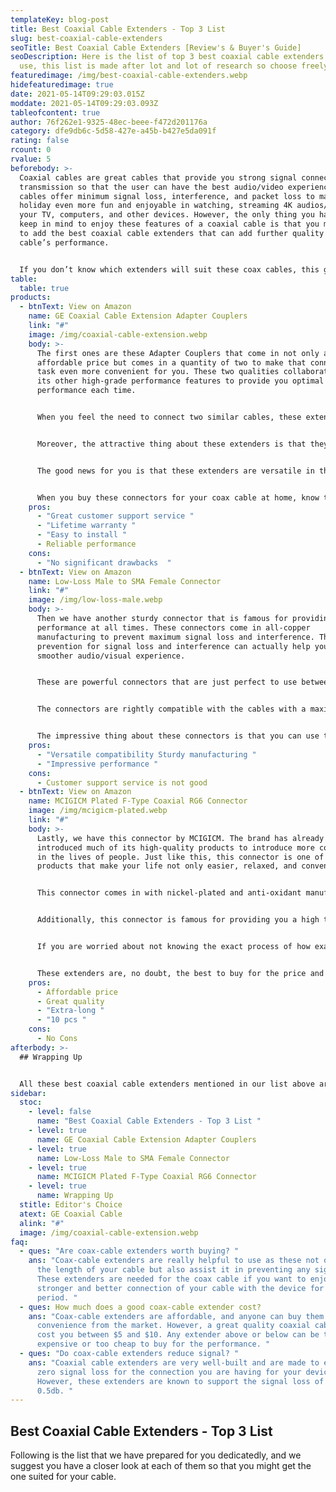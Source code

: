 ```yaml
---
templateKey: blog-post
title: Best Coaxial Cable Extenders - Top 3 List
slug: best-coaxial-cable-extenders
seoTitle: Best Coaxial Cable Extenders [Review's & Buyer's Guide]
seoDescription: Here is the list of top 3 best coaxial cable extenders you can
  use, this list is made after lot and lot of research so choose freely...
featuredimage: /img/best-coaxial-cable-extenders.webp
hidefeaturedimage: true
date: 2021-05-14T09:29:03.015Z
moddate: 2021-05-14T09:29:03.093Z
tableofcontent: true
author: 76f262e1-9325-48ec-beee-f472d201176a
category: dfe9db6c-5d58-427e-a45b-b427e5da091f
rating: false
rcount: 0
rvalue: 5
beforebody: >-
  Coaxial cables are great cables that provide you strong signal connection and
  transmission so that the user can have the best audio/video experience. These
  cables offer minimum signal loss, interference, and packet loss to make your
  holiday even more fun and enjoyable in watching, streaming 4K audios/videos on
  your TV, computers, and other devices. However, the only thing you have to
  keep in mind to enjoy these features of a coaxial cable is that you must have
  to add the best coaxial cable extenders that can add further quality to the
  cable’s performance. 


  If you don’t know which extenders will suit these coax cables, this guide of ours will definitely help you out. We have listed up to three top-rated and best coax cable extenders that you can add to your cable in order to enjoy its premium performance features.
table:
  table: true
products:
  - btnText: View on Amazon
    name: GE Coaxial Cable Extension Adapter Couplers
    link: "#"
    image: /img/coaxial-cable-extension.webp
    body: >-
      The first ones are these Adapter Couplers that come in not only an
      affordable price but comes in a quantity of two to make that connection
      task even more convenient for you. These two qualities collaborate with
      its other high-grade performance features to provide you optimal
      performance each time. 


      When you feel the need to connect two similar cables, these extenders are also of great help in this regard. You can simply use these connectors with the two different parts of cables and plug in each end of the cable in each side of the extender. This connection saves much of your time, energy, and above all, the money that you would have to otherwise spend in buying another cable of greater length to reach out to your end device. 


      Moreover, the attractive thing about these extenders is that they come in offering you a simple and easiest way of installation. While using these connectors with your cables, you don’t need to get some extra tools but a mere screw that will help you with easy assembly and disassembly.  


      The good news for you is that these extenders are versatile in their compatibility: you can use them easily with almost all brands of RG6 and RG59 F-Type cables. These cables are known best for providing the best and premium audio/video experience, and with these connectors, they reach the next level of powerful performance. 


      When you buy these connectors for your coax cable at home, know that; you won’t find these couplers alone in the packet; rather, these are accompanied by a lifetime warranty and a free U, S –based technical support service that you can reach out to in times of need. This service is extremely efficient in its service that it assists you in every product-related problem and answers your every query.
    pros:
      - "Great customer support service "
      - "Lifetime warranty "
      - "Easy to install "
      - Reliable performance
    cons:
      - "No significant drawbacks  "
  - btnText: View on Amazon
    name: Low-Loss Male to SMA Female Connector
    link: "#"
    image: /img/low-loss-male.webp
    body: >-
      Then we have another sturdy connector that is famous for providing premium
      performance at all times. These connectors come in all-copper
      manufacturing to prevent maximum signal loss and interference. This
      prevention for signal loss and interference can actually help you enjoy a
      smoother audio/visual experience. 


      These are powerful connectors that are just perfect to use between SMA Male to SMA Female adapter. You can use these connectors to connect from SMA equipment to SMA Female Antennas, meters, radio transmitters, WiFi Signal boosters, Repeater, and receivers. So, whatever device you have for your audio/video experiences, these connectors are powerful enough to provide perfect compatibility with each of them. This prevents you from wasting your energy in finding multiple connectors for various devices. 


      The connectors are rightly compatible with the cables with a maximum of 20 ft. length that comes with minimum signal loss and a 50-ohm of impedance. When combined with such cable, the connectors provide a better conducting center and signal retention. Better conduction and signal retention is something that will help you get satisfied with your choice of buying these connectors. 


      The impressive thing about these connectors is that you can use them with almost all types of routers, modems, and many other what you feel convenient to use when planning to lighten up your holiday.
    pros:
      - "Versatile compatibility Sturdy manufacturing "
      - "Impressive performance "
    cons:
      - Customer support service is not good
  - btnText: View on Amazon
    name: MCIGICM Plated F-Type Coaxial RG6 Connector
    image: /img/mcigicm-plated.webp
    link: "#"
    body: >-
      Lastly, we have this connector by MCIGICM. The brand has already
      introduced much of its high-quality products to introduce more convenience
      in the lives of people. Just like this, this connector is one of those
      products that make your life not only easier, relaxed, and convenient. 


      This connector comes in with nickel-plated and anti-oxidant manufacturing that makes it long-living and durable. This longevity provides the connector with an additional edge in the features when compared to other connectors from conventional brands. 


      Additionally, this connector is famous for providing you a high transfer speed, zero signal loss, reliable performance, and an easy-to-use installation process. With all these features combined with extremely affordable rates, the connector becomes definitely a worth buying product. 


      If you are worried about not knowing the exact process of how exactly you can insert these connectors, then don’t be, as this RG6 Coaxial extender connector provides a perfectly secure and quickest way to connect two RG6 coax cable. You would not require any additional tools for the process: with a simple screw, any beginner can also perform the task professionally. 


      These extenders are, no doubt, the best to buy for the price and performance. When you buy this extender for your coax cable at home, you will see a clear difference in the quality of experience you have with your devices for all the visuals and audios they provide to you.
    pros:
      - Affordable price
      - Great quality
      - "Extra-long "
      - "10 pcs "
    cons:
      - No Cons
afterbody: >-
  ## Wrapping Up 


  All these best coaxial cable extenders mentioned in our list above are considered top-rated and are appreciated among a massive population. These provide you with the best signal connection ever, and you will never regret the purchase of any one of these.
sidebar:
  stoc:
    - level: false
      name: "Best Coaxial Cable Extenders - Top 3 List "
    - level: true
      name: GE Coaxial Cable Extension Adapter Couplers
    - level: true
      name: Low-Loss Male to SMA Female Connector
    - level: true
      name: MCIGICM Plated F-Type Coaxial RG6 Connector
    - level: true
      name: Wrapping Up
  stitle: Editor's Choice
  atext: GE Coaxial Cable
  alink: "#"
  image: /img/coaxial-cable-extension.webp
faq:
  - ques: "Are coax-cable extenders worth buying? "
    ans: "Coax-cable extenders are really helpful to use as these not only extend
      the length of your cable but also assist it in preventing any signal loss.
      These extenders are needed for the coax cable if you want to enjoy a
      stronger and better connection of your cable with the device for a longer
      period. "
  - ques: How much does a good coax-cable extender cost?
    ans: "Coax-cable extenders are affordable, and anyone can buy them with
      convenience from the market. However, a great quality coaxial cable can
      cost you between $5 and $10. Any extender above or below can be too
      expensive or too cheap to buy for the performance. "
  - ques: "Do coax-cable extenders reduce signal? "
    ans: "Coaxial cable extenders are very well-built and are made to ensure almost
      zero signal loss for the connection you are having for your device.
      However, these extenders are known to support the signal loss of almost
      0.5db. "
---
```

## Best Coaxial Cable Extenders - Top 3 List 

Following is the list that we have prepared for you dedicatedly, and we suggest you have a closer look at each of them so that you might get the one suited for your cable.